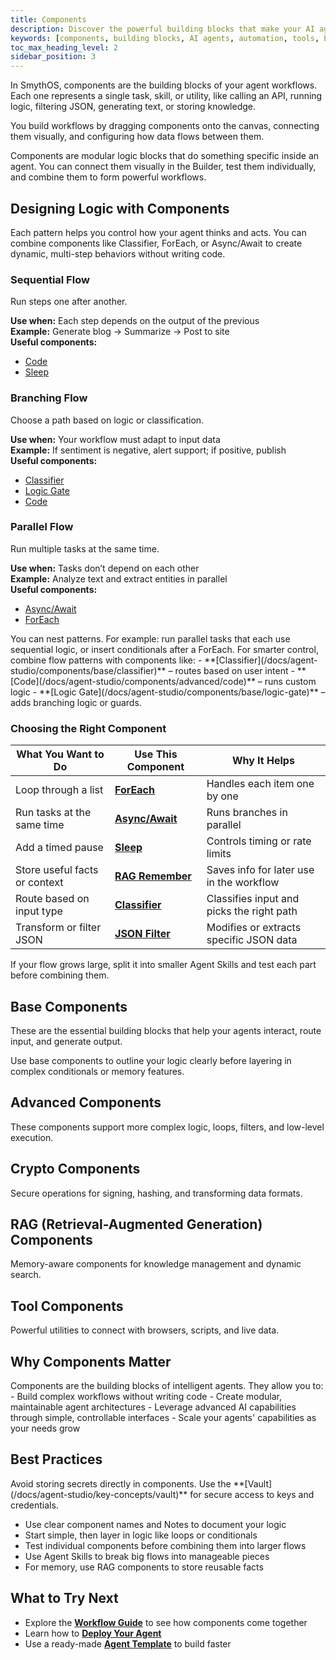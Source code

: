 ```yaml
---
title: Components
description: Discover the powerful building blocks that make your AI agents smarter, more capable, and easier to build.
keywords: [components, building blocks, AI agents, automation, tools, base components, advanced components, crypto, RAG, tools]
toc_max_heading_level: 2
sidebar_position: 3
---
```


In SmythOS, components are the building blocks of your agent workflows. Each one represents a single task, skill, or utility, like calling an API, running logic, filtering JSON, generating text, or storing knowledge.

You build workflows by dragging components onto the canvas, connecting them visually, and configuring how data flows between them.

<InfoCallout title="What Components Do">
Components are modular logic blocks that do something specific inside an agent. You can connect them visually in the Builder, test them individually, and combine them to form powerful workflows.
</InfoCallout>

<Divider />

## Designing Logic with Components

Each pattern helps you control how your agent thinks and acts. You can combine components like Classifier, ForEach, or Async/Await to create dynamic, multi-step behaviors without writing code.

### Sequential Flow  
Run steps one after another.

**Use when:** Each step depends on the output of the previous  
**Example:** Generate blog → Summarize → Post to site  
**Useful components:**  
- [Code](/docs/agent-studio/components/advanced/code)  
- [Sleep](/docs/agent-studio/components/advanced/sleep)

### Branching Flow  
Choose a path based on logic or classification.

**Use when:** Your workflow must adapt to input data  
**Example:** If sentiment is negative, alert support; if positive, publish  
**Useful components:**  
- [Classifier](/docs/agent-studio/components/base/classifier)  
- [Logic Gate](/docs/agent-studio/components/base/logic-gate)  
- [Code](/docs/agent-studio/components/advanced/code)

### Parallel Flow  
Run multiple tasks at the same time.

**Use when:** Tasks don’t depend on each other  
**Example:** Analyze text and extract entities in parallel  
**Useful components:**  
- [Async/Await](/docs/agent-studio/components/advanced/async)  
- [ForEach](/docs/agent-studio/components/advanced/for-each)

<InfoCallout title="Combine with care">
You can nest patterns. For example: run parallel tasks that each use sequential logic, or insert conditionals after a ForEach. For smarter control, combine flow patterns with components like: - **[Classifier](/docs/agent-studio/components/base/classifier)** – routes based on user intent - **[Code](/docs/agent-studio/components/advanced/code)** – runs custom logic - **[Logic Gate](/docs/agent-studio/components/base/logic-gate)** – adds branching logic or guards.
</InfoCallout>
<Spacer size="md" />

### Choosing the Right Component  

| What You Want to Do            | Use This Component                                                                   | Why It Helps                                     |
|-------------------------------|----------------------------------------------------------------------------------------|--------------------------------------------------|
| Loop through a list           | **[ForEach](/docs/agent-studio/components/advanced/for-each)**                       | Handles each item one by one                     |
| Run tasks at the same time    | **[Async/Await](/docs/agent-studio/components/advanced/async)**                      | Runs branches in parallel                        |
| Add a timed pause             | **[Sleep](/docs/agent-studio/components/advanced/sleep)**                            | Controls timing or rate limits                   |
| Store useful facts or context | **[RAG Remember](/docs/agent-studio/components/rag-data/rag-remember)**              | Saves info for later use in the workflow         |
| Route based on input type     | **[Classifier](/docs/agent-studio/components/base/classifier)**                      | Classifies input and picks the right path        |
| Transform or filter JSON      | **[JSON Filter](/docs/agent-studio/components/advanced/json-filter)**                | Modifies or extracts specific JSON data          |

<WarningCallout title="Keep workflows manageable">
If your flow grows large, split it into smaller Agent Skills and test each part before combining them.
</WarningCallout>

## Base Components
These are the essential building blocks that help your agents interact, route input, and generate output.

<CardGrid>
  <Card title="Agent Skill" description="Define custom functions or actions your agent can call on demand." to="/docs/agent-studio/components/base/agent-skill" />
  <Card title="Classifier" description="Categorize inputs using AI classification to support decision logic." to="/docs/agent-studio/components/base/classifier" />
  <Card title="GenAI LLM" description="Prompt large language models to generate intelligent responses." to="/docs/agent-studio/components/base/gen-ai-llm" />
  <Card title="Image Generator" description="Create AI-generated visuals from prompts using models like DALL·E." to="/docs/agent-studio/components/base/image-generator" />
  <Card title="Note" description="Add non-functional comments and instructions inside your workflows." to="/docs/agent-studio/components/base/note" />
</CardGrid>

<TipCallout title="Start simple, scale smart">
Use base components to outline your logic clearly before layering in complex conditionals or memory features.
</TipCallout>
<Divider />

## Advanced Components

These components support more complex logic, loops, filters, and low-level execution.

<CardGrid>
  <Card title="API Call" description="Connect to third-party services or internal APIs to fetch or send data." to="/docs/agent-studio/components/advanced/api-call" />
  <Card title="ForEach" description="Loop over arrays or lists to perform repeated tasks." to="/docs/agent-studio/components/advanced/for-each" />
  <Card title="JSON Filter" description="Transform, extract, or restructure JSON responses with precision." to="/docs/agent-studio/components/advanced/json-filter" />
  <Card title="Code" description="Run JavaScript logic inline using Node.js and custom logic." to="/docs/agent-studio/components/advanced/code" />
  <Card title="Async" description="Run multiple branches in parallel for concurrent processing." to="/docs/agent-studio/components/advanced/async" />
  <Card title="Await" description="Pause a workflow until all async branches have completed." to="/docs/agent-studio/components/advanced/await" />
  <Card title="LLM Assistant" description="Use large language models to generate text, analyze inputs, or assist with decision-making." to="/docs/agent-studio/components/advanced/llm-assistant" />
  <Card title="Sleep" description="Pause execution between tasks for better timing control." to="/docs/agent-studio/components/advanced/sleep" />
</CardGrid>

<Divider />

## Crypto Components

Secure operations for signing, hashing, and transforming data formats.

<CardGrid>
  <Card title="Encode/Decode" description="Convert between formats like Base64 or UTF-8." to="/docs/agent-studio/components/crypto/encode-decode" />
  <Card title="Sign" description="Generate digital signatures and verify payload integrity." to="/docs/agent-studio/components/crypto/sign" />
  <Card title="Hash" description="Hash strings securely using algorithms like SHA256." to="/docs/agent-studio/components/crypto/hash" />
  <Card title="Timestamp" description="Add secure or formatted timestamps to data or logs." to="/docs/agent-studio/components/crypto/timestamp" />
</CardGrid>

<Divider />

## RAG (Retrieval-Augmented Generation) Components

Memory-aware components for knowledge management and dynamic search.

<CardGrid>
  <Card title="RAG Remember" description="Store custom facts or content for retrieval later." to="/docs/agent-studio/components/rag-data/rag-remember" />
  <Card title="RAG Search" description="Search stored knowledge using semantic queries." to="/docs/agent-studio/components/rag-data/rag-search" />
  <Card title="RAG Forget" description="Delete or update parts of your agent's knowledge." to="/docs/agent-studio/components/rag-data/rag-forget" />
</CardGrid>

<Divider />

## Tool Components

Powerful utilities to connect with browsers, scripts, and live data.

<CardGrid>
  <Card title="Web Scrape" description="Extract and parse data from public websites and URLs." to="/docs/agent-studio/components/tools/web-scrape" />
  <Card title="Web Search" description="Query search engines and receive summarized results." to="/docs/agent-studio/components/tools/web-search" />
  <Card title="Computer Use" description="Trigger commands and automate desktop-level interactions." to="/docs/agent-studio/components/tools/computer-use" />
  <Card title="MCP Client" description="Send data or trigger workflows to your external MCP setup." to="/docs/agent-studio/components/tools/mcp-client" />
  <Card title="Node.js" description="Run native JavaScript inside the workflow." to="/docs/agent-studio/components/tools/node-js" />
</CardGrid>

<Divider />

## Why Components Matter

<InfoCallout title="The Power of Components">
Components are the building blocks of intelligent agents. They allow you to:
- Build complex workflows without writing code
- Create modular, maintainable agent architectures
- Leverage advanced AI capabilities through simple, controllable interfaces
- Scale your agents' capabilities as your needs grow
</InfoCallout>

## Best Practices
<WarningCallout title="Sensitive data handling">
Avoid storing secrets directly in components. Use the **[Vault](/docs/agent-studio/key-concepts/vault)** for secure access to keys and credentials.
</WarningCallout>

- Use clear component names and Notes to document your logic  
- Start simple, then layer in logic like loops or conditionals  
- Test individual components before combining them into larger flows  
- Use Agent Skills to break big flows into manageable pieces  
- For memory, use RAG components to store reusable facts 

## What to Try Next

- Explore the **[Workflow Guide](/docs/build-agents/workflows)** to see how components come together  
- Learn how to **[Deploy Your Agent](/docs/agent-deployments/overview)**  
- Use a ready-made **[Agent Template](https://app.smythos.com/templates)** to build faster  